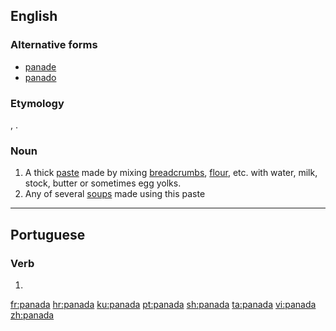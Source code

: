 ==English==

===Alternative forms===
* [[panade]]
* [[panado]]

===Etymology===
{{etyl|es|en}} {{term|pan|lang=es||bread}}, {{etyl|it|en}} {{term|panata|lang=it||panada}}.

===Noun===
{{en-noun}}

# A thick [[paste]] made by mixing [[breadcrumb]]s, [[flour]], etc. with water, milk, stock, butter or sometimes egg yolks.
# Any of several [[soup]]s made using this paste

----
==Portuguese==

===Verb===
{{pt-verb-form}}
# {{pt-verb-form-of|panar}}
{{rfc-auto}}

[[fr:panada]]
[[hr:panada]]
[[ku:panada]]
[[pt:panada]]
[[sh:panada]]
[[ta:panada]]
[[vi:panada]]
[[zh:panada]]